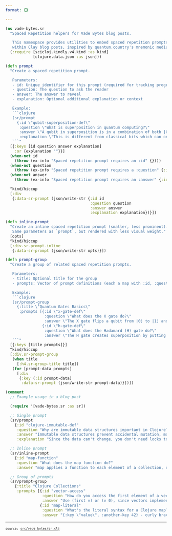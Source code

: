 ```yaml
---
format: {}

---
```

<style></style><style>.printedClojure .sourceCode {
  background-color: transparent;
  border-style: none;
}
</style><style>.clay-limit-image-width .clay-image {max-width: 100%}
.clay-side-by-side .sourceCode {margin: 0}
.clay-side-by-side {margin: 1em 0}
</style>
<script src="sr_files/md-default0.js" type="text/javascript"></script><script src="sr_files/md-default1.js" type="text/javascript"></script>

::: {.sourceClojure}
```clojure
(ns vade-bytes.sr
  "Spaced Repetition helpers for Vade Bytes blog posts.

   This namespace provides utilities to embed spaced repetition prompts
   within Clay blog posts, inspired by quantum.country's mnemonic medium."
  (:require [scicloj.kindly.v4.kind :as kind]
            [clojure.data.json :as json]))
```
:::



::: {.sourceClojure}
```clojure
(defn prompt
  "Create a spaced repetition prompt.

   Parameters:
   - id: Unique identifier for this prompt (required for tracking progress)
   - question: The question to ask the reader
   - answer: The answer to reveal
   - explanation: Optional additional explanation or context

   Example:
   ```clojure
   (sr/prompt
     {:id \"qubit-superposition-def\"
      :question \"What is superposition in quantum computing?\"
      :answer \"A qubit in superposition is in a combination of both |0⟩ and |1⟩ states simultaneously.\"
      :explanation \"This is different from classical bits which can only be in one state at a time.\"})
   ```"
  [{:keys [id question answer explanation]
    :or {explanation ""}}]
  (when-not id
    (throw (ex-info "Spaced repetition prompt requires an :id" {})))
  (when-not question
    (throw (ex-info "Spaced repetition prompt requires a :question" {:id id})))
  (when-not answer
    (throw (ex-info "Spaced repetition prompt requires an :answer" {:id id})))

  ^kind/hiccup
  [:div
   {:data-sr-prompt (json/write-str {:id id
                                     :question question
                                     :answer answer
                                     :explanation explanation})}])
```
:::



::: {.sourceClojure}
```clojure
(defn inline-prompt
  "Create an inline spaced repetition prompt (smaller, less prominent).
   Same parameters as `prompt`, but rendered with less visual weight."
  [opts]
  ^kind/hiccup
  [:div.sr-prompt-inline
   {:data-sr-prompt (json/write-str opts)}])
```
:::



::: {.sourceClojure}
```clojure
(defn prompt-group
  "Create a group of related spaced repetition prompts.

   Parameters:
   - title: Optional title for the group
   - prompts: Vector of prompt definitions (each a map with :id, :question, :answer)

   Example:
   ```clojure
   (sr/prompt-group
     {:title \"Quantum Gates Basics\"
      :prompts [{:id \"x-gate-def\"
                 :question \"What does the X gate do?\"
                 :answer \"The X gate flips a qubit from |0⟩ to |1⟩ and vice versa.\"}
                {:id \"h-gate-def\"
                 :question \"What does the Hadamard (H) gate do?\"
                 :answer \"The H gate creates superposition by putting a qubit into an equal mix of |0⟩ and |1⟩.\"}]})
   ```"
  [{:keys [title prompts]}]
  ^kind/hiccup
  [:div.sr-prompt-group
   (when title
     [:h4.sr-group-title title])
   (for [prompt-data prompts]
     [:div
      {:key (:id prompt-data)
       :data-sr-prompt (json/write-str prompt-data)}])])
```
:::



::: {.sourceClojure}
```clojure
(comment
  ;; Example usage in a blog post

  (require '[vade-bytes.sr :as sr])

  ;; Single prompt
  (sr/prompt
    {:id "clojure-immutable-def"
     :question "Why are immutable data structures important in Clojure?"
     :answer "Immutable data structures prevent accidental mutation, making code easier to reason about and enabling safe concurrent programming."
     :explanation "Since the data can't change, you don't need locks to protect against race conditions."})

  ;; Inline prompt
  (sr/inline-prompt
    {:id "map-function"
     :question "What does the map function do?"
     :answer "map applies a function to each element of a collection, returning a new collection with the results."})

  ;; Group of prompts
  (sr/prompt-group
    {:title "Clojure Collections"
     :prompts [{:id "vector-access"
                :question "How do you access the first element of a vector?"
                :answer "Use (first v) or (v 0), since vectors implement indexed access."}
               {:id "map-literal"
                :question "What's the literal syntax for a Clojure map?"
                :answer "{:key \"value\", :another-key 42} - curly braces with key-value pairs."}]}))
```
:::



```{=html}
<div style="background-color:grey;height:2px;width:100%;"></div>
```



```{=html}
<div><pre><small><small>source: <a href="https://github.com/vade-ai/bytes/blob/main/src/vade_bytes/sr.clj">src/vade_bytes/sr.clj</a></small></small></pre></div>
```
